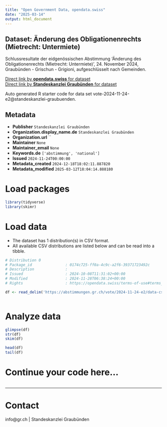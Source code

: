 ```yaml
---
title: "Open Government Data, opendata.swiss"
date: "2025-03-14"
output: html_document
---
```


## Dataset: Änderung des Obligationenrechts (Mietrecht: Untermiete)

Schlussresultate der eidgenössischen Abstimmung 'Änderung des Obligationenrechts (Mietrecht: Untermiete)', 24. November 2024, Graubünden - Grischun - Grigioni, aufgeschlüsselt nach Gemeinden.

[Direct link by **opendata.swiss** for dataset](https://opendata.swiss/de/dataset/anderung-des-obligationenrechts-mietrecht-untermiete)<br>
[Direct link by **Standeskanzlei Graubünden** for dataset](https://abstimmungen.gr.ch/vote/2024-11-24-e2/data)

Auto generated R starter code for data set vote-2024-11-24-e2@standeskanzlei-graubuenden.

## Metadata

- **Publisher** `Standeskanzlei Graubünden`
- **Organization.display_name.de** `Standeskanzlei Graubünden`
- **Organization.url** ``
- **Maintainer** `None`
- **Maintainer_email** `None`
- **Keywords.de** `['abstimmung', 'national']`
- **Issued** `2024-11-24T00:00:00`
- **Metadata_created** `2024-12-18T18:02:11.887820`
- **Metadata_modified** `2025-03-12T18:04:14.888180`


# Load packages

```r

library(tidyverse)
library(skimr)

```

# Load data

-   The dataset has 1 distribution(s) in CSV format.
-   All available CSV distributions are listed below and can be read into a tibble.

```r

# Distribution 0
# Package_id               : 0174c725-ff0a-4c9c-a2f6-39371723492c
# Description              : 
# Issued                   : 2024-10-08T11:31:02+00:00
# Modified                 : 2024-11-28T06:38:24+00:00
# Rights                   : https://opendata.swiss/terms-of-use#terms_by

df <- read_delim('https://abstimmungen.gr.ch/vote/2024-11-24-e2/data-csv')



```

# Analyze data

```r

glimpse(df)
str(df)
skim(df)

head(df)
tail(df)

```

# Continue your code here...

```r

```

------------------------------------------------------------------------

# Contact

info@gr.ch | Standeskanzlei Graubünden
